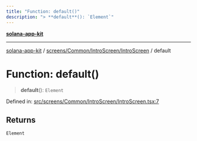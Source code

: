 ```yaml
---
title: "Function: default()"
description: "> **default**(): `Element`"
---
```


[**solana-app-kit**](../../../../../README.mdx)

***

[solana-app-kit](../../../../../README.mdx) / [screens/Common/IntroScreen/IntroScreen](../README.mdx) / default

# Function: default()

> **default**(): `Element`

Defined in: [src/screens/Common/IntroScreen/IntroScreen.tsx:7](https://github.com/SendArcade/solana-social-starter/blob/b27156124ee1831d644b1af765e8d55a2885cd4f/src/screens/Common/IntroScreen/IntroScreen.tsx#L7)

## Returns

`Element`

